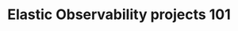 ---
id: obsHelpCenter
slug: /help-center/observability
title: Elastic Observability projects 101
description: Elastic Observability accelerates problem resolution with open, flexible, and unified observability powered by advanced machine learning and analytics. Elastic ingests all operational and business telemetry and correlates for faster root cause detection.
tags: [ 'observability', 'serverless', 'help center' ]
---